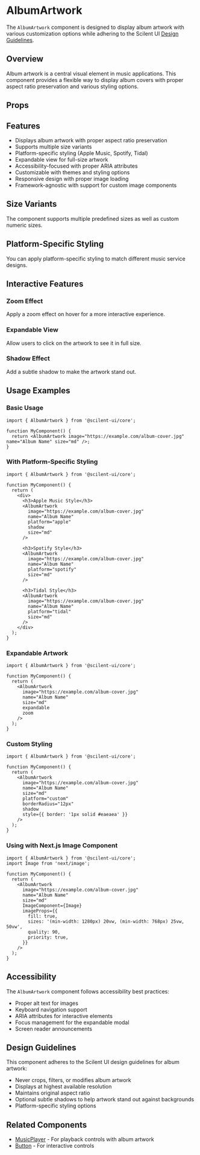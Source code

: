 
<Meta of={AlbumArtworkStories} />

# AlbumArtwork

The `AlbumArtwork` component is designed to display album artwork with various customization options while adhering to the Scilent UI [Design Guidelines](https://github.com/donovanallen/scilent-ui/blob/main/DESIGN.md).

## Overview

Album artwork is a central visual element in music applications. This component provides a flexible way to display album covers with proper aspect ratio preservation and various styling options.

<Canvas of={AlbumArtworkStories.Default} />

## Props

<Controls />

## Features

- Displays album artwork with proper aspect ratio preservation
- Supports multiple size variants
- Platform-specific styling (Apple Music, Spotify, Tidal)
- Expandable view for full-size artwork
- Accessibility-focused with proper ARIA attributes
- Customizable with themes and styling options
- Responsive design with proper image loading
- Framework-agnostic with support for custom image components

## Size Variants

The component supports multiple predefined sizes as well as custom numeric sizes.

<Canvas of={AlbumArtworkStories.SizeComparison} />

## Platform-Specific Styling

You can apply platform-specific styling to match different music service designs.

<Canvas of={AlbumArtworkStories.PlatformComparison} />

## Interactive Features

### Zoom Effect

Apply a zoom effect on hover for a more interactive experience.

<Canvas of={AlbumArtworkStories.WithZoom} />

### Expandable View

Allow users to click on the artwork to see it in full size.

<Canvas of={AlbumArtworkStories.Expandable} />

### Shadow Effect

Add a subtle shadow to make the artwork stand out.

<Canvas of={AlbumArtworkStories.WithShadow} />

## Usage Examples

### Basic Usage

```tsx
import { AlbumArtwork } from '@scilent-ui/core';

function MyComponent() {
  return <AlbumArtwork image="https://example.com/album-cover.jpg" name="Album Name" size="md" />;
}
```

### With Platform-Specific Styling

```tsx
import { AlbumArtwork } from '@scilent-ui/core';

function MyComponent() {
  return (
    <div>
      <h3>Apple Music Style</h3>
      <AlbumArtwork
        image="https://example.com/album-cover.jpg"
        name="Album Name"
        platform="apple"
        shadow
        size="md"
      />

      <h3>Spotify Style</h3>
      <AlbumArtwork
        image="https://example.com/album-cover.jpg"
        name="Album Name"
        platform="spotify"
        size="md"
      />

      <h3>Tidal Style</h3>
      <AlbumArtwork
        image="https://example.com/album-cover.jpg"
        name="Album Name"
        platform="tidal"
        size="md"
      />
    </div>
  );
}
```

### Expandable Artwork

```tsx
import { AlbumArtwork } from '@scilent-ui/core';

function MyComponent() {
  return (
    <AlbumArtwork
      image="https://example.com/album-cover.jpg"
      name="Album Name"
      size="md"
      expandable
      zoom
    />
  );
}
```

### Custom Styling

```tsx
import { AlbumArtwork } from '@scilent-ui/core';

function MyComponent() {
  return (
    <AlbumArtwork
      image="https://example.com/album-cover.jpg"
      name="Album Name"
      size="md"
      platform="custom"
      borderRadius="12px"
      shadow
      style={{ border: '1px solid #eaeaea' }}
    />
  );
}
```

### Using with Next.js Image Component

```tsx
import { AlbumArtwork } from '@scilent-ui/core';
import Image from 'next/image';

function MyComponent() {
  return (
    <AlbumArtwork
      image="https://example.com/album-cover.jpg"
      name="Album Name"
      size="md"
      ImageComponent={Image}
      imageProps={{
        fill: true,
        sizes: '(min-width: 1280px) 20vw, (min-width: 768px) 25vw, 50vw',
        quality: 90,
        priority: true,
      }}
    />
  );
}
```

## Accessibility

The `AlbumArtwork` component follows accessibility best practices:

- Proper alt text for images
- Keyboard navigation support
- ARIA attributes for interactive elements
- Focus management for the expandable modal
- Screen reader announcements

## Design Guidelines

This component adheres to the Scilent UI design guidelines for album artwork:

- Never crops, filters, or modifies album artwork
- Displays at highest available resolution
- Maintains original aspect ratio
- Optional subtle shadows to help artwork stand out against backgrounds
- Platform-specific styling options

## Related Components

- [MusicPlayer](/docs/components-musicplayer--docs) - For playback controls with album artwork
- [Button](/docs/components-button--docs) - For interactive controls 